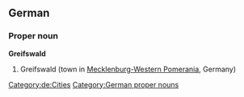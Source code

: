 {{wikipedia}}
{{wikipedia|lang=de}}
==German==
===Proper noun===
'''Greifswald'''
# Greifswald (town in [[Mecklenburg-Western Pomerania]], Germany) 
[[Category:de:Cities]]
[[Category:German proper nouns]]